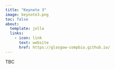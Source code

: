 ```yaml
---
title: "Keynote 3"
image: keynote3.png
toc: false
about:
  template: jolla
  links:
    - icon: link
      text: website
      href: https://glasgow-compbio.github.io/
---
```


TBC
